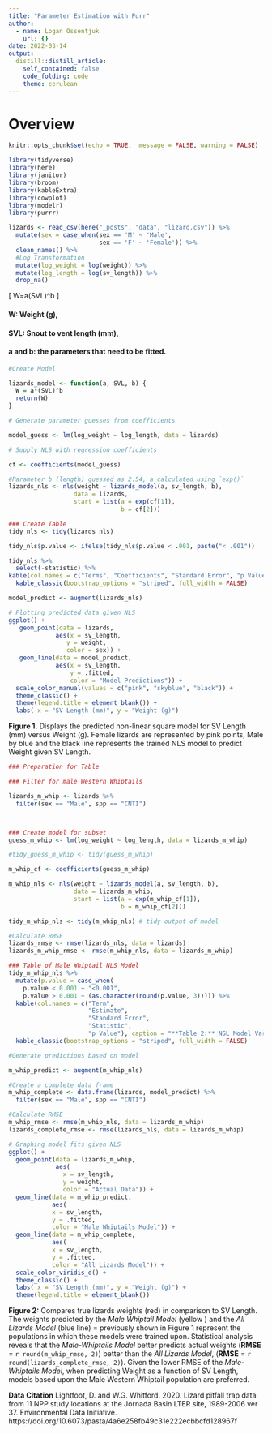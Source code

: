 ```yaml
---
title: "Parameter Estimation with Purr"
author:
  - name: Logan Ossentjuk
    url: {}
date: 2022-03-14
output:
  distill::distill_article:
    self_contained: false
    code_folding: code
    theme: cerulean
---
```

# Overview 

```r
knitr::opts_chunk$set(echo = TRUE,  message = FALSE, warning = FALSE)

library(tidyverse)
library(here)
library(janitor)
library(broom)
library(kableExtra)
library(cowplot)
library(modelr)
library(purrr)
```

```r
lizards <- read_csv(here("_posts", "data", "lizard.csv")) %>% 
  mutate(sex = case_when(sex == 'M' ~ 'Male',
                         sex == 'F' ~ 'Female')) %>% 
  clean_names() %>% 
  #Log Transformation
  mutate(log_weight = log(weight)) %>% 
  mutate(log_length = log(sv_length)) %>% 
  drop_na()
```

\[
W=a(SVL)^b
\]

#### W: Weight (g),

#### SVL: Snout to vent length (mm),

#### a and b: the parameters that need to be fitted.

```r

#Create Model 

lizards_model <- function(a, SVL, b) {
  W = a*(SVL)^b
  return(W)
}

# Generate parameter guesses from coefficients 

model_guess <- lm(log_weight ~ log_length, data = lizards)
```


```r
# Supply NLS with regression coefficients

cf <- coefficients(model_guess)

#Parameter b (length) guessed as 2.54, a calculated using `exp()`
lizards_nls <- nls(weight ~ lizards_model(a, sv_length, b),
                  data = lizards,
                  start = list(a = exp(cf[1]),
                               b = cf[2]))
```


```r
### Create Table 
tidy_nls <- tidy(lizards_nls)

tidy_nls$p.value <- ifelse(tidy_nls$p.value < .001, paste("< .001"))

tidy_nls %>% 
  select(-statistic) %>% 
kable(col.names = c("Terms", "Coefficients", "Standard Error", "p Value"), caption = "**Table 1: ** NSL Model Variable Significance", digits = 3) %>% 
  kable_classic(bootstrap_options = "striped", full_width = FALSE) 
```

```r
model_predict <- augment(lizards_nls)

# Plotting predicted data given NLS
ggplot() +
   geom_point(data = lizards, 
             aes(x = sv_length, 
                y = weight, 
                color = sex)) +
   geom_line(data = model_predict, 
             aes(x = sv_length,
                 y = .fitted,
                 color = "Model Predictions")) +
  scale_color_manual(values = c("pink", "skyblue", "black")) +
  theme_classic() +
  theme(legend.title = element_blank()) +
  labs( x = "SV Length (mm)", y = "Weight (g)")
```

**Figure 1.** Displays the predicted non-linear square model for SV Length (mm) versus Weight (g).
Female lizards are represented by pink points, Male by blue and the black line represents the 
trained NLS model to predict Weight given SV Length.



```r
### Preparation for Table 

### Filter for male Western Whiptails 

lizards_m_whip <- lizards %>% 
  filter(sex == "Male", spp == "CNTI")



### Create model for subset
guess_m_whip <- lm(log_weight ~ log_length, data = lizards_m_whip)

#tidy_guess_m_whip <- tidy(guess_m_whip)

m_whip_cf <- coefficients(guess_m_whip)

m_whip_nls <- nls(weight ~ lizards_model(a, sv_length, b),
                  data = lizards_m_whip,
                  start = list(a = exp(m_whip_cf[1]),
                               b = m_whip_cf[2]))

tidy_m_whip_nls <- tidy(m_whip_nls) # tidy output of model

#Calculate RMSE 
lizards_rmse <- rmse(lizards_nls, data = lizards)
lizards_m_whip_rmse <- rmse(m_whip_nls, data = lizards_m_whip)
```


```r
### Table of Male Whiptail NLS Model
tidy_m_whip_nls %>%  
  mutate(p.value = case_when(
    p.value < 0.001 ~ "<0.001",
    p.value > 0.001 ~ (as.character(round(p.value, 3))))) %>% 
  kable(col.names = c("Term", 
                      "Estimate",
                      "Standard Error", 
                      "Statistic", 
                      "p Value"), caption = "**Table 2:** NSL Model Variable Significance ", digits = 3) %>% 
  kable_classic(bootstrap_options = "striped", full_width = FALSE)

```


```r
#Generate predictions based on model

m_whip_predict <- augment(m_whip_nls)

#Create a complete data frame
m_whip_complete <- data.frame(lizards, model_predict) %>% 
  filter(sex == "Male", spp == "CNTI")

#Calculate RMSE
m_whip_rmse <- rmse(m_whip_nls, data = lizards_m_whip)
lizards_complete_rmse <- rmse(lizards_nls, data = lizards_m_whip)

# Graphing model fits given NLS
ggplot() +
  geom_point(data = lizards_m_whip, 
             aes(
               x = sv_length,
               y = weight,
               color = "Actual Data")) +
  geom_line(data = m_whip_predict, 
            aes(
            x = sv_length,
            y = .fitted,
            color = "Male Whiptails Model")) +
  geom_line(data = m_whip_complete, 
            aes(
            x = sv_length,
            y = .fitted,
            color = "All Lizards Model")) +
  scale_color_viridis_d() +
  theme_classic() +
  labs( x = "SV Length (mm)", y = "Weight (g)") +
  theme(legend.title = element_blank())
```

**Figure 2:** Compares true lizards weights (red) in comparison to SV Length. The weights predicted by the *Male Whiptail Model* (yellow ) and the *All Lizards Model* (blue line) =  previously shown in Figure 1 represent the populations in which these models were trained upon. Statistical analysis reveals that the *Male-Whiptails Model* better predicts actual weights (**RMSE** = `r round(m_whip_rmse, 2)`) better than the *All Lizards Model*, (**RMSE** = `r round(lizards_complete_rmse, 2)`). Given the lower RMSE of the *Male-Whiptails Model*, when predicting Weight as a function of SV Length, models based upon the Male Western Whiptail population are preferred. 


**Data Citation** Lightfoot, D. and W.G. Whitford. 2020. Lizard pitfall trap data from 11 NPP study locations at the Jornada Basin LTER site, 1989-2006 ver 37. Environmental Data Initiative. https://doi.org/10.6073/pasta/4a6e258fb49c31e222ecbbcfd128967f
